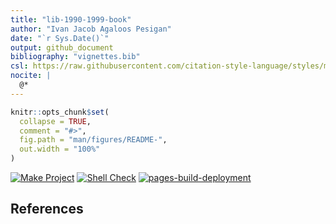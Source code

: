 ```yaml
---
title: "lib-1990-1999-book"
author: "Ivan Jacob Agaloos Pesigan"
date: "`r Sys.Date()`"
output: github_document
bibliography: "vignettes.bib"
csl: https://raw.githubusercontent.com/citation-style-language/styles/master/apa.csl
nocite: |
  @*
---
```


<!-- README.md is generated from .setup/readme/README.Rmd. Please edit that file -->

```r
knitr::opts_chunk$set(
  collapse = TRUE,
  comment = "#>",
  fig.path = "man/figures/README-",
  out.width = "100%"
)
```

<!-- badges: start -->
[![Make Project](https://github.com/ijapesigan/lib-1990-1999-book/actions/workflows/make.yml/badge.svg)](https://github.com/ijapesigan/lib-1990-1999-book/actions/workflows/make.yml)
[![Shell Check](https://github.com/ijapesigan/lib-1990-1999-book/actions/workflows/shellcheck.yml/badge.svg)](https://github.com/ijapesigan/lib-1990-1999-book/actions/workflows/shellcheck.yml)
[![pages-build-deployment](https://github.com/ijapesigan/lib-1990-1999-book/actions/workflows/pages/pages-build-deployment/badge.svg)](https://github.com/ijapesigan/lib-1990-1999-book/actions/workflows/pages/pages-build-deployment)
<!-- badges: end -->

## References
